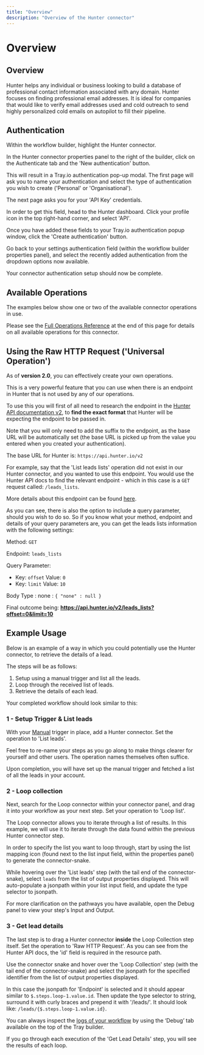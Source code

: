 ```yaml
---
title: "Overview"
description: "Overview of the Hunter connector"
---
```


# Overview

## Overview

Hunter helps any individual or business looking to build a database of professional contact information associated with any domain. Hunter focuses on finding professional email addresses. It is ideal for companies that would like to verify email addresses used and cold outreach to send highly personalized cold emails on autopilot to fill their pipeline.

## Authentication

Within the workflow builder, highlight the Hunter connector.

In the Hunter connector properties panel to the right of the builder, click on the Authenticate tab and the 'New authentication' button.

This will result in a Tray.io authentication pop-up modal. The first page will ask you to name your authentication and select the type of authentication you wish to create ('Personal' or 'Organisational').

The next page asks you for your 'API Key' credentials.

In order to get this field, head to the Hunter dashboard. Click your profile icon in the top right-hand corner, and select 'API'.

Once you have added these fields to your Tray.io authentication popup window, click the 'Create authentication' button.

Go back to your settings authentication field (within the workflow builder properties panel), and select the recently added authentication from the dropdown options now available.

Your connector authentication setup should now be complete.

## Available Operations

The examples below show one or two of the available connector operations in use.

Please see the [Full Operations Reference](#operationsFull) at the end of this page for details on all available operations for this connector.

## Using the Raw HTTP Request ('Universal Operation')

As of **version 2.0**, you can effectively create your own operations.

This is a very powerful feature that you can use when there is an endpoint in Hunter that is not used by any of our operations.

To use this you will first of all need to research the endpoint in the [Hunter API documentation v2](https://hunter.io/api-documentation/v2), to **find the exact format** that Hunter will be expecting the endpoint to be passed in.

Note that you will only need to add the suffix to the endpoint, as the base URL will be automatically set (the base URL is picked up from the value you entered when you created your authentication).

The base URL for Hunter is: `https://api.hunter.io/v2`

For example, say that the 'List leads lists' operation did not exist in our Hunter connector, and you wanted to use this endpoint. You would use the Hunter API docs to find the relevant endpoint - which in this case is a `GET` request called: `/leads_lists`.

More details about this endpoint can be found [here](https://hunter.io/api-documentation/v2#leads-lists).

As you can see, there is also the option to include a query parameter, should you wish to do so. So if you know what your method, endpoint and details of your query parameters are, you can get the leads lists information with the following settings:

Method: `GET`

Endpoint: `leads_lists`

Query Parameter:

- Key: `offset` Value: `0`
- Key: `limit` Value: `10`

Body Type : none : `{ "none" : null }`

Final outcome being: **https://api.hunter.io/v2/leads_lists?offset=0&limit=10**

## Example Usage

Below is an example of a way in which you could potentially use the Hunter connector, to retrieve the details of a lead.

The steps will be as follows:

1. Setup using a manual trigger and list all the leads.
2. Loop through the received list of leads.
3. Retrieve the details of each lead.

Your completed workflow should look similar to this:

### 1 - Setup Trigger & List leads

With your [Manual](/connectors/triggers/manual-trigger/) trigger in place, add a Hunter connector. Set the operation to 'List leads'.

Feel free to re-name your steps as you go along to make things clearer for yourself and other users. The operation names themselves often suffice.

Upon completion, you will have set up the manual trigger and fetched a list of all the leads in your account.

### 2 - Loop collection

Next, search for the Loop connector within your connector panel, and drag it into your workflow as your next step. Set your operation to 'Loop list'.

The Loop connector allows you to iterate through a list of results. In this example, we will use it to iterate through the data found within the previous Hunter connector step.

In order to specify the list you want to loop through, start by using the list mapping icon (found next to the list input field, within the properties panel) to generate the connector-snake.

While hovering over the 'List leads' step (with the tail end of the connector-snake), select `leads` from the list of output properties displayed. This will auto-populate a jsonpath within your list input field, and update the type selector to jsonpath.

For more clarification on the pathways you have available, open the Debug panel to view your step's Input and Output.

### 3 - Get lead details

The last step is to drag a Hunter connector **inside** the Loop Collection step itself. Set the operation to 'Raw HTTP Request'. As you can see from the Hunter API docs, the 'id' field is required in the resource path.

Use the connector snake and hover over the 'Loop Collection' step (with the tail end of the connector-snake) and select the jsonpath for the specified identifier from the list of output properties displayed.

In this case the jsonpath for 'Endpoint' is selected and it should appear similar to `$.steps.loop-1.value.id`. Then update the type selector to string, surround it with curly braces and prepend it with '/leads/'. It should look like: `/leads/{$.steps.loop-1.value.id}`.

You can always inspect the [logs of your workflow](/platform/troubleshooting/logs-and-debugging/) by using the ‘Debug’ tab available on the top of the Tray builder.

If you go through each execution of the 'Get Lead Details' step, you will see the results of each loop.

